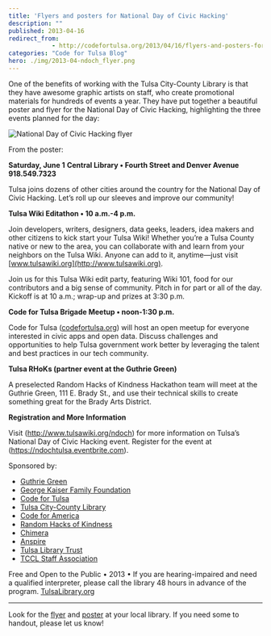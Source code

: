 ```yaml
---
title: 'Flyers and posters for National Day of Civic Hacking'
description: ""
published: 2013-04-16
redirect_from:
            - http://codefortulsa.org/2013/04/16/flyers-and-posters-for-national-day-of-civic-hacking/
categories: "Code for Tulsa Blog"
hero: ./img/2013-04-ndoch_flyer.png
---
```

One of the benefits of working with the Tulsa City-County Library is that they have awesome graphic artists on staff, who create promotional materials for hundreds of events a year. They have put together a beautiful poster and flyer for the National Day of Civic Hacking, highlighting the three events planned for the day:

![National Day of Civic Hacking flyer](./img/2013-04-ndoch_flyer.png)

From the poster:

**Saturday, June 1** **Central Library • Fourth Street and Denver Avenue 918.549.7323**

Tulsa joins dozens of other cities around the country for the National Day of Civic Hacking. Let’s roll up our sleeves and improve our community!

**Tulsa Wiki Editathon • 10 a.m.-4 p.m.**

Join developers, writers, designers, data geeks, leaders, idea makers and other citizens to kick start your Tulsa Wiki! Whether you’re a Tulsa County native or new to the area, you can collaborate with and learn from your neighbors on the Tulsa Wiki. Anyone can add to it, anytime—just visit [www.tulsawiki.org](http://www.tulsawiki.org).

Join us for this Tulsa Wiki edit party, featuring Wiki 101, food for our contributors and a big sense of community. Pitch in for part or all of the day. Kickoff is at 10 a.m.; wrap-up and prizes at 3:30 p.m.

**Code for Tulsa Brigade Meetup • noon-1:30 p.m.**

Code for Tulsa ([codefortulsa.org](http://codefortulsa.org)) will host an open meetup for everyone interested in civic apps and open data. Discuss challenges and opportunities to help Tulsa government work better by leveraging the talent and best practices in our tech community.

**Tulsa RHoKs (partner event at the Guthrie Green)**

A preselected Random Hacks of Kindness Hackathon team will meet at the Guthrie Green, 111 E. Brady St., and use their technical skills to create something great for the Brady Arts District.

**Registration and More Information**

Visit (http://www.tulsawiki.org/ndoch) for more information on Tulsa’s National Day of Civic Hacking event. Register for the event at (https://ndochtulsa.eventbrite.com).

Sponsored by:

- [Guthrie Green](http://www.guthriegreen.com/)
- [George Kaiser Family Foundation](http://www.gkff.org/)
- [Code for Tulsa](http://codefortulsa.org/)
- [Tulsa City-County Library](http://www.tulsalibrary.org/)
- [Code for America](http://codeforamerica.org/)
- [Random Hacks of Kindness](http://www.rhok.org/)
- [Chimera](http://www.tulsawiki.org/Chimera)
- [Anspire](http://www.anspire.com/)
- [Tulsa Library Trust](http://tulsalibrarytrust.org/)
- [TCCL Staff Association](http://www.amazon.com/s?_encoding=UTF8&field-author=Tulsa%20City-County%20Library%20Staff%20Association)

Free and Open to the Public • 2013 • If you are hearing-impaired and need a qualified interpreter, please call the library 48 hours in advance of the program. [TulsaLibrary.org](http://tulsalibrary.org)

---

Look for the [flyer](http://codefortulsa.files.wordpress.com/2013/04/rc_national-day-of-civic-hacking-hlf-sheet-flyr_13.pdf "National Day of Civic Hacking Flyer") and [poster](http://codefortulsa.files.wordpress.com/2013/04/rc_national-day-of-civic-hacking_print13.pdf) at your local library. If you need some to handout, please let us know!
